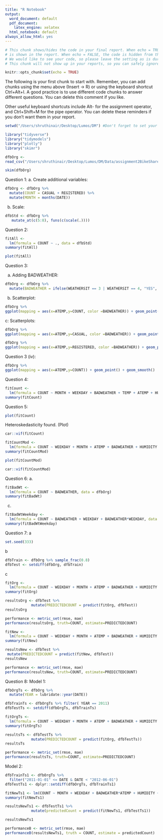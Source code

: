 ```yaml
---
title: "R Notebook"
output:
  word_document: default
  pdf_document:
    latex_engine: xelatex
  html_notebook: default
always_allow_html: yes
---
```


```r

# This chunk shows/hides the code in your final report. When echo = TRUE, the code
# is shown in the report. When echo = FALSE, the code is hidden from the final report.
# We would like to see your code, so please leave the setting as is during the course.
# This chunk will not show up in your reports, so you can safely ignore its existence.

knitr::opts_chunk$set(echo = TRUE)

```


The following is your first chunk to start with. Remember, you can add chunks using the menu
above (Insert -> R) or using the keyboard shortcut Ctrl+Alt+I. A good practice is to use
different code chunks to answer different questions. You can delete this comment if you like.

Other useful keyboard shortcuts include Alt- for the assignment operator, and Ctrl+Shift+M
for the pipe operator. You can delete these reminders if you don't want them in your report.


```r
setwd("/Users/shruthinair/Desktop/Lumos/DM") #Don't forget to set your working directory before you start!

library("tidyverse")
library("tidymodels")
library("plotly")
library("skimr")
```
```r
dfbOrg <-
read_csv("/Users/shruthinair/Desktop/Lumos/DM/Data/assignment2BikeShare.csv")
```
```r
skim(dfbOrg)
```

Question 1:
a. Create additional variables:

```r
dfbOrg <- dfbOrg %>%
  mutate(COUNT = CASUAL + REGISTERED) %>%
  mutate(MONTH = months(DATE))

```

b. Scale:

```r
dfbStd <- dfbOrg %>%
   mutate_at(c(5:8), funs(c(scale(.))))
```

Question 2:

```r
fitAll <-
  lm(formula = COUNT ~ ., data = dfbStd)
summary(fitAll)
```
```r
plot(fitAll)
```


Question 3:

a. Adding BADWEATHER:
```r
dfbOrg <- dfbOrg %>%
  mutate(BADWEATHER = ifelse(WEATHERSIT == 3 | WEATHERSIT == 4, "YES", "NO"))
```

b. Scatterplot:
```r
dfbOrg %>%
ggplot(mapping = aes(x=ATEMP,y=COUNT, color =BADWEATHER)) + geom_point()
```

c: Scatterplots:
```r
dfbOrg %>%
ggplot(mapping = aes(x=ATEMP,y=CASUAL, color =BADWEATHER)) + geom_point()

```

```r
dfbOrg %>%
ggplot(mapping = aes(x=ATEMP,y=REGISTERED, color =BADWEATHER)) + geom_point()
```
Question 3 (iv):

```r
dfbOrg %>%
ggplot(mapping = aes(x=ATEMP,y=COUNT)) + geom_point() + geom_smooth()
```

Question 4:
```r
fitCount <-
  lm(formula = COUNT ~ MONTH + WEEKDAY + BADWEATHER + TEMP + ATEMP + HUMIDITY, data = dfbOrg)
summary(fitCount)
```

Question 5:
```r
plot(fitCount)
```

Heteroskedasticity found. (Plot)

```r
car::vif(fitCount)
```
```r
fitCountMod <-
  lm(formula = COUNT ~ WEEKDAY + MONTH + ATEMP + BADWEATHER + HUMIDITY + ATEMP*BADWEATHER, data = dfbOrg)
summary(fitCountMod) 
```

```r
plot(fitCountMod)
```

```r
car::vif(fitCountMod)
```

Question 6:
a.
```r
fitBadWt <-
  lm(formula = COUNT ~ BADWEATHER, data = dfbOrg)
summary(fitBadWt)
```

c. 
```r
fitBadWtWeekday <-
  lm(formula = COUNT ~ BADWEATHER + WEEKDAY + BADWEATHER*WEEKDAY, data = dfbOrg)
summary(fitBadWtWeekday)
```

Question 7:
a
```r
set.seed(333)
```

b
```r
dfbTrain <- dfbOrg %>% sample_frac(0.8)
dfbTest <- setdiff(dfbOrg, dfbTrain)
```

c
```r
fitOrg <-
  lm(formula = COUNT ~ WEEKDAY + MONTH + ATEMP + BADWEATHER + HUMIDITY + ATEMP*BADWEATHER, data = dfbTrain)
summary(fitOrg)
```

```r
resultsOrg <- dfbTest %>%
  			mutate(PREDICTEDCOUNT = predict(fitOrg, dfbTest))
resultsOrg
```

```r
performance <- metric_set(rmse, mae)
performance(resultsOrg, truth=COUNT, estimate=PREDICTEDCOUNT)
```

```r
fitNew <-
  lm(formula = COUNT ~ WEEKDAY + MONTH + ATEMP + BADWEATHER + HUMIDITY + WINDSPEED + ATEMP*BADWEATHER, data = dfbTrain)
summary(fitNew)
```

```r
resultsNew <- dfbTest %>%
 mutate(PREDICTEDCOUNT = predict(fitNew, dfbTest))
resultsNew
```

```r
performance <- metric_set(rmse, mae)
performance(resultsNew, truth=COUNT, estimate=PREDICTEDCOUNT)
```

Question 8:
Model 1:

```r
dfbOrgTs <- dfbOrg %>%
  mutate(YEAR = lubridate::year(DATE))
```


```r
dfbTrainTs <- dfbOrgTs %>% filter( YEAR == 2011)
dfbTestTs <- setdiff(dfbOrgTs, dfbTrainTs)
```

```r
fitOrgTs <-
  lm(formula = COUNT ~ WEEKDAY + MONTH + ATEMP + BADWEATHER + HUMIDITY + ATEMP*BADWEATHER, data = dfbTrainTs)
summary(fitOrgTs)
```

```r
resultsTs <- dfbTestTs %>%
  			mutate(PREDICTEDCOUNT = predict(fitOrg, dfbTestTs))
resultsTs
```

```r
performance <- metric_set(rmse, mae)
performance(resultsTs, truth=COUNT, estimate=PREDICTEDCOUNT)
```

Model 2:

```r
dfbTrainTs1 <- dfbOrgTs %>%
  filter("2011-01-01" <= DATE & DATE < "2012-06-01")
dfbTestTs1 <- dplyr::setdiff(dfbOrgTs, dfbTrainTs1)
```


```r
fitNewTs1 <- lm(COUNT ~ MONTH + WEEKDAY + BADWEATHER*ATEMP + HUMIDITY + HOLIDAY, data = dfbTrainTs1)
summary(fitNewTs1)
```

```r

resultsNewTs1 <- dfbTestTs1 %>%
  			mutate(predictedCount = predict(fitNewTs1, dfbTestTs1))

resultsNewTs1

```
```r

performanceB <- metric_set(rmse, mae)
performanceB(resultsNewTs1, truth = COUNT, estimate = predictedCount)

```

